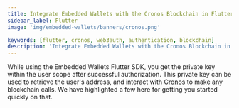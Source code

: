 ```yaml
---
title: Integrate Embedded Wallets with the Cronos Blockchain in Flutter
sidebar_label: Flutter
image: 'img/embedded-wallets/banners/cronos.png'

keywords: [flutter, cronos, web3auth, authentication, blockchain]
description: 'Integrate Embedded Wallets with the Cronos Blockchain in Flutter | Embedded Wallets'
---
```



<SEO
  title="Integrate Embedded Wallets with the Cronos Blockchain in Flutter"
  description="Integrate Embedded Wallets with the Cronos Blockchain in Flutter | Embedded Wallets"
  image="https://docs.metamask.io/img/embedded-wallets/banners/cronos.png"
  slug="/embedded-wallets/connect-blockchain/evm/cronos/flutter"
/>

While using the Embedded Wallets Flutter SDK, you get the private key within the user scope after successful authorization. This private key can be used to retrieve the user's address, and interact with [Cronos](https://cronos.org/) to make any blockchain calls. We have highlighted a few here for getting you started quickly on that.

<EVMInteraction />
